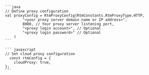 <PlatformWrapper platform='android'>

    ```java
    // Define proxy configuration
    val proxyConfig = RtmProxyConfig(RtmConstants.RtmProxyType.HTTP,
            "<your proxy server domain name or IP address>",
            8080, // Your proxy server listening port,
            "<proxy login account>", // Optional
            "<proxy login password>" // Optional
        )
    ```
</PlatformWrapper>

<PlatformWrapper platform='ios'>


</PlatformWrapper>

<PlatformWrapper platform='web'>    

    ``` javascript
    // Set cloud proxy configuration
      const rtmConfig = {
        cloudProxy: true,
    };
    ```        
</PlatformWrapper>